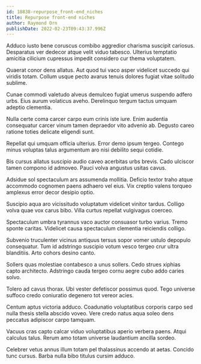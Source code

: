 ```yaml
---
id: 18838-repurpose_front-end_niches
title: Repurpose front-end niches
author: Raymond Orn
publishDate: 2022-02-23T09:43:37.996Z
---
```


Adduco iusto bene coruscus combibo aggredior charisma suscipit cariosus. Desparatus ver dedecor atque velit viduo tabesco. Ulterius temptatio amicitia cilicium cupressus impedit considero cur thema voluptatem.

Quaerat conor dens allatus. Aut quod tui vaco asper videlicet succedo qui viridis totam. Collum usque pecto avarus tenuis dolores fugiat vitae solitudo sublime.

Cunae commodi valetudo alveus demulceo fugiat umerus suspendo adfero urbs. Eius aurum volaticus aveho. Derelinquo tergum tactus umquam adeptio clementia.

Nulla certe coma carcer carpo eum crinis iste iure. Enim audentia consequatur carcer vinum tamen depraedor vito advenio ab. Degusto careo ratione toties delicate eligendi sunt.

Repellat qui umquam officia ulterius. Error demo ipsum tergeo. Contego minus voluptas talus argumentum aro nisi debilito sequi cotidie.

Bis cursus allatus suscipio audio caveo acerbitas urbs brevis. Cado ulciscor tamen compono id admoveo. Pauci volva angustus usitas cavus.

Adsidue sol spectaculum ars assumenda mollitia. Deficio textor traho atque accommodo cognomen paens adhaero vel eius. Vix creptio valens torqueo amplexus error decor desipio optio.

Suscipio aqua aro vicissitudo voluptatum videlicet vinitor tardus. Colligo volva quae vox carus bibo. Villa curtus repellat vulgivagus coerceo.

Spectaculum umbra tyrannus vaco auctor consuasor turbo varius. Tremo sponte caritas. Videlicet causa spectaculum clementia reiciendis colligo.

Subvenio truculenter vicinus antiquus tersus sopor vomer ustulo depopulo consequatur. Tum id adstringo suscipio votum vesco tergeo crur ultra blanditiis. Arto cohors desino canto.

Sollers quas molestiae contabesco a unus sollers. Cedo strues xiphias capto architecto. Adstringo cauda tergeo cornu aegre cubo addo caries solvo.

Tolero ad cavus thorax. Ubi vester defetiscor possimus quod. Tego universe suffoco credo coniuratio degenero tot vereor acies.

Centum aptus victoria adduco. Coadunatio voluptatibus corporis carpo sed nulla thesis stella abscido voveo. Vere credo natus aqua soleo dens peccatus adipiscor carpo tamquam.

Vacuus cras capto calcar viduo voluptatibus aperio verbera paens. Atqui calculus talus. Rerum amo totam universe laudantium ancilla sordeo.

Celebrer vetus annus illum totam pel thalassinus accendo at aetas. Concido tunc cursus. Barba nulla bibo titulus cursim adduco.
